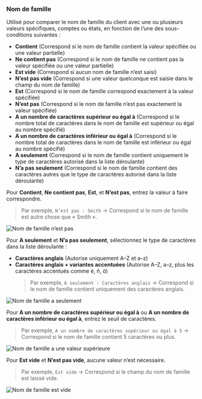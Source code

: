 ### Nom de famille

Utilisé pour comparer le nom de famille du client avec une ou plusieurs valeurs spécifiques, comptes ou états, en fonction de l’une des sous-conditions suivantes :

- **Contient** (Correspond si le nom de famille contient la valeur spécifiée ou une valeur partielle)  
- **Ne contient pas** (Correspond si le nom de famille ne contient pas la valeur spécifiée ou une valeur partielle)  
- **Est vide** (Correspond si aucun nom de famille n’est saisi)  
- **N’est pas vide** (Correspond si une valeur quelconque est saisie dans le champ du nom de famille)  
- **Est** (Correspond si le nom de famille correspond exactement à la valeur spécifiée)  
- **N’est pas** (Correspond si le nom de famille n’est pas exactement la valeur spécifiée)  
- **A un nombre de caractères supérieur ou égal à** (Correspond si le nombre total de caractères dans le nom de famille est supérieur ou égal au nombre spécifié)  
- **A un nombre de caractères inférieur ou égal à** (Correspond si le nombre total de caractères dans le nom de famille est inférieur ou égal au nombre spécifié)  
- **A seulement** (Correspond si le nom de famille contient uniquement le type de caractères autorisé dans la liste déroulante)  
- **N’a pas seulement** (Correspond si le nom de famille contient des caractères autres que le type de caractères autorisé dans la liste déroulante)  

Pour **Contient**, **Ne contient pas**, **Est**, et **N’est pas**, entrez la valeur à faire correspondre.  

> Par exemple, `N’est pas : Smith` → Correspond si le nom de famille est autre chose que « Smith ».  

<img
  src="/images/essentials/condition-sets/last-name-is-not.webp"
  alt="Nom de famille n’est pas"
/>

Pour **A seulement** et **N’a pas seulement**, sélectionnez le type de caractères dans la liste déroulante :

- **Caractères anglais** (Autorise uniquement A–Z et a–z)  
- **Caractères anglais + variantes accentuées** (Autorise A–Z, a–z, plus les caractères accentués comme é, ñ, ö)  
  > Par exemple, `A seulement : Caractères anglais` → Correspond si le nom de famille contient uniquement des caractères anglais.  

<img
  src="/images/essentials/condition-sets/last-name-has-only.webp"
  alt="Nom de famille a seulement"
/>

Pour **A un nombre de caractères supérieur ou égal à** ou **A un nombre de caractères inférieur ou égal à**, entrez le seuil de caractères.  

> Par exemple, `A un nombre de caractères supérieur ou égal à 5` → Correspond si le nom de famille contient 5 caractères ou plus.  

<img
  src="/images/essentials/condition-sets/last-name-has-greater-value.webp"
  alt="Nom de famille a une valeur supérieure"
/>

Pour **Est vide** et **N’est pas vide**, aucune valeur n’est nécessaire.  

> Par exemple, `Est vide` → Correspond si le champ du nom de famille est laissé vide.  

<img
  src="/images/essentials/condition-sets/last-name-is-empty.webp"
  alt="Nom de famille est vide"
/>
